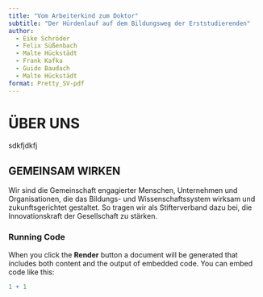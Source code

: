 ```yaml
---
title: "Vom Arbeiterkind zum Doktor"
subtitle: "Der Hürdenlauf auf dem Bildungsweg der Erststudierenden"
author: 
  - Eike Schröder
  - Felix Süßenbach
  - Malte Hückstädt
  - Frank Kafka
  - Guido Baudach
  - Malte Hückstädt
format: Pretty_SV-pdf
---
```


# ÜBER UNS

sdkfjdkfj

## GEMEINSAM WIRKEN

Wir sind die Gemeinschaft engagierter Menschen, Unternehmen und Organisationen, die das Bildungs- und Wissenschaftssystem wirksam und zukunftsgerichtet gestaltet. So tragen wir als Stifterverband dazu bei, die Innovationskraft der Gesellschaft zu stärken.

### Running Code

When you click the **Render** button a document will be generated that includes both content and the output of embedded code. You can embed code like this:

```r
1 + 1
```